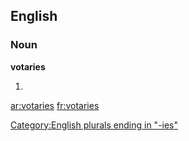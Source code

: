 ==English==

===Noun===
'''votaries'''

# {{plural of|[[votary]]}}

[[Category:English plurals ending in "-ies"]]

[[ar:votaries]]
[[fr:votaries]]